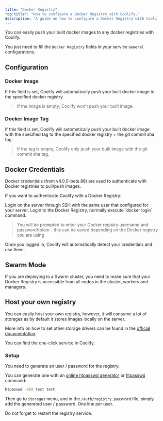 ```yaml
---
title: "Docker Registry"
"og:title": "How to configure a Docker Registry with Coolify."
description: "A guide on how to configure a Docker Registry with Coolify."
---
```


You can easily push your built docker images to any docker registries with Coolify.

You just need to fill the `Docker Registry` fields in your service `General` configurations.

## Configuration

### Docker Image

If this field is set, Coolify will automatically push your built docker image to the specified docker registry.

> If the image is empty, Coolify won't push your built image.

### Docker Image Tag

If this field is set, Coolify will automatically push your built docker image with the specified tag to the specified docker registry + the git commit sha tag.

> If the tag is empty, Coolify only push your built image with the git commit sha tag.

## Docker Credentials

Docker credentials (from v4.0.0-beta.88) are used to authenticate with Docker registries to pull/push images.

If you want to authenticate Coolify with a Docker Registry:

<Steps>
  <Step title="Login to your server">
    Login on the server through SSH with the same user that configured for your server.

  </Step>
  <Step title="Authenticate to Docker Registry">
    Login to the Docker Registry, normally execute `docker login` command.
    
> You will be prompted to enter your Docker registry username and password/token - this can be varied depending on the Docker registry you are using.
  </Step>
</Steps>
Once you logged in, Coolify will automatically detect your credentials and use them.

## Swarm Mode

If you are deploying to a Swarm cluster, you need to make sure that your Docker Registry is accessible from all nodes in the cluster, workers and managers.

## Host your own registry

You can easily host your own registry, however, it will consume a lot of storages as by default it stores images locally on the server.

More info on how to set other storage drivers can be found in the [official documentation](https://distribution.github.io/distribution/storage-drivers/).

You can find the one-click service in Coolify.

### Setup

You need to generate an user / password for the registry.

You can generate one with an [online htpasswd generator](https://www.web2generators.com/apache-tools/htpasswd-generator) or [htpasswd](https://httpd.apache.org/docs/current/programs/htpasswd.html) command:

```bash
htpasswd -nbB test test
```

Then go to `Storages` menu, and in the `/auth/registry.password` file, simply add the generated user / password. One line per user.

<Tip>Do not forget to restart the registry service.</Tip>
